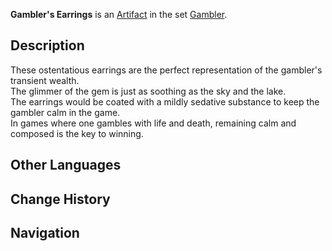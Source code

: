 {{Artifact Infobox
|image = Item Gambler's Earrings.png
|set   = Gambler
|piece = Circlet of Logos
}}
{{Description|A pair of blue earrings that, when worn, calm the mind and encourage a rational assessment of risks.}}
'''Gambler's Earrings''' is an [[Artifact]] in the set [[Gambler]].

==Description==
These ostentatious earrings are the perfect representation of the gambler's transient wealth.<br />The glimmer of the gem is just as soothing as the sky and the lake.<br />The earrings would be coated with a mildly sedative substance to keep the gambler calm in the game.<br />In games where one gambles with life and death, remaining calm and composed is the key to winning.

==Other Languages==
{{Other Languages
|en      = Gambler's Earrings
|zhs     = 赌徒的耳环
|zhs_rm  = Dǔtú de Ěrhuán
|zht     = 賭徒的耳環
|zht_rm  = Dǔtú de Ěrhuán
|zh_tl   = Gambler's Earrings
|ja      = 博徒のピアス
|ja_rm   = Bakuto no Piasu
|ja_tl   = Gambler's Earrings
|ko      = 노름꾼의 귀걸이
|ko_rm   = Noreumkkun-ui Gwigeori
|ko_tl   = Gambler's Earrings
|es      = Aretes de la Jugadora
|es_tl   = Earrings of the Gambler
|fr      = Boucles d'oreilles du Parieur
|fr_tl   = Earrings of the Gambler
|ru      = Серёжки азартного игрока
|ru_tl   = 
|th      = Gambler's Earrings
|vi      = Hoa Tai Con Bạc
|vi_tl   = 
|de      = Glücksspiel-Ohrringe
|de_tl   = Gamble Earrings
|id      = Gambler's Earrings
|pt      = Brincos de Apostador
|pt_tl   = 
}}

==Change History==
{{Change History|1.0}}

==Navigation==
{{Artifact Set Navbox|Gambler}}
